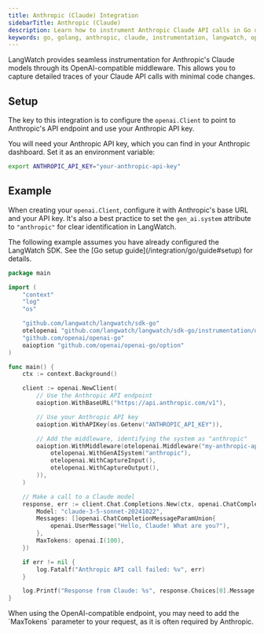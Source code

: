 ```yaml
---
title: Anthropic (Claude) Integration
sidebarTitle: Anthropic (Claude)
description: Learn how to instrument Anthropic Claude API calls in Go using LangWatch.
keywords: go, golang, anthropic, claude, instrumentation, langwatch, opentelemetry, openai-compatible
---
```



LangWatch provides seamless instrumentation for Anthropic's Claude models through its OpenAI-compatible middleware. This allows you to capture detailed traces of your Claude API calls with minimal code changes.

## Setup

The key to this integration is to configure the `openai.Client` to point to Anthropic's API endpoint and use your Anthropic API key.

You will need your Anthropic API key, which you can find in your Anthropic dashboard. Set it as an environment variable:

```bash
export ANTHROPIC_API_KEY="your-anthropic-api-key"
```

## Example

When creating your `openai.Client`, configure it with Anthropic's base URL and your API key. It's also a best practice to set the `gen_ai.system` attribute to `"anthropic"` for clear identification in LangWatch.

<Note>
The following example assumes you have already configured the LangWatch SDK. See the [Go setup guide](/integration/go/guide#setup) for details.
</Note>

```go
package main

import (
	"context"
	"log"
	"os"

	"github.com/langwatch/langwatch/sdk-go"
	otelopenai "github.com/langwatch/langwatch/sdk-go/instrumentation/openai"
	"github.com/openai/openai-go"
	oaioption "github.com/openai/openai-go/option"
)

func main() {
	ctx := context.Background()

	client := openai.NewClient(
		// Use the Anthropic API endpoint
		oaioption.WithBaseURL("https://api.anthropic.com/v1"),

		// Use your Anthropic API key
		oaioption.WithAPIKey(os.Getenv("ANTHROPIC_API_KEY")),

		// Add the middleware, identifying the system as "anthropic"
		oaioption.WithMiddleware(otelopenai.Middleware("my-anthropic-app",
			otelopenai.WithGenAISystem("anthropic"),
			otelopenai.WithCaptureInput(),
			otelopenai.WithCaptureOutput(),
		)),
	)

	// Make a call to a Claude model
	response, err := client.Chat.Completions.New(ctx, openai.ChatCompletionNewParams{
		Model: "claude-3-5-sonnet-20241022",
		Messages: []openai.ChatCompletionMessageParamUnion{
			openai.UserMessage("Hello, Claude! What are you?"),
		},
		MaxTokens: openai.I(100),
	})

	if err != nil {
		log.Fatalf("Anthropic API call failed: %v", err)
	}

	log.Printf("Response from Claude: %s", response.Choices[0].Message.Content)
}
```

<Note>
When using the OpenAI-compatible endpoint, you may need to add the `MaxTokens` parameter to your request, as it is often required by Anthropic.
</Note>

